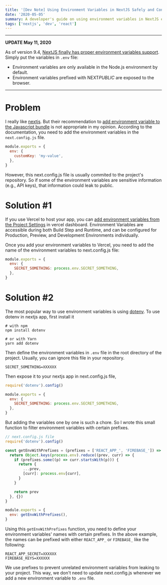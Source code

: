```yaml
---
title: '[Dev Note] Using Environment Variables in NextJS Safely and Conveniently'
date: '2020-05-05'
summary: A developer's guide on using environment variables in NextJS effectively, updated for version 9.4.
tags: ['nextjs', 'dev', 'react']
---
```


---

**UPDATE May 11, 2020**

As of version 9.4, [NextJS finally has proper environment variables support](https://nextjs.org/blog/next-9-4#new-environment-variables-support). Simply put the variables in `.env` file:

- Environment variables are only available in the Node.js environment by default.
- Environment variables prefixed with NEXT*PUBLIC* are exposed to the browser.

---

# Problem

I really like [nextjs](https://nextjs.org/). But their recommendation to [add environment variable to the Javascript bundle](https://nextjs.org/docs/api-reference/next.config.js/environment-variables) is not appropriate in my opinion. According to the documentation, you need to add the environment variables in the `next.config.js` file.

```javascript
module.exports = {
  env: {
    customKey: 'my-value',
  },
}
```

However, this next.config.js file is usually commited to the project's repository. So if some of the environment variables are sensitive information (e.g., API keys), that information could leak to public.

# Solution #1

If you use Vercel to host your app, you can [add environment variables from the Project Settings](https://vercel.com/docs/v2/build-step#environment-variables) in vercel dashboard. Environment Variables are accessible during both Build Step and Runtime, and can be configured for Production, Preview, and Development Environments individually.

Once you add your environment variables to Vercel, you need to add the name of the environment variables to next.config.js file:

```javascript
module.exports = {
  env: {
    SECRET_SOMETHING: process.env.SECRET_SOMETHING,
  },
}
```

# Solution #2

The most popular way to use environment variables is using [dotenv](https://github.com/motdotla/dotenv). To use dotenv in nextjs app, first install it

```
# with npm
npm install dotenv

# or with Yarn
yarn add dotenv
```

Then define the environment variables in `.env` file in the root directory of the project. Usually, you can ignore this file in your repository.

```
SECRET_SOMETHING=XXXXXX
```

Then expose it to your nextjs app in next.config.js file,

```javascript
require('dotenv').config()

module.exports = {
  env: {
    SECRET_SOMETHING: process.env.SECRET_SOMETHING,
  },
}
```

But adding the variables one by one is such a chore. So I wrote this small function to filter environment variables with certain prefixes.

```javascript
// next.config.js file
require('dotenv').config()

const getEnvWithPrefixes = (prefixes = ['REACT_APP_', 'FIREBASE_']) => {
  return Object.keys(process.env).reduce((prev, curr) => {
    if (prefixes.some((p) => curr.startsWith(p))) {
      return {
        ...prev,
        [curr]: process.env[curr],
      }
    }

    return prev
  }, {})
}

module.exports = {
  env: getEnvWithPrefixes(),
}
```

Using this `getEnvWithPrefixes` function, you need to define your environment variables' names with certain prefixes. In the above example, the names can be prefixed with either `REACT_APP_` or `FIREBASE_` like the following:

```
REACT_APP_SECRET=XXXXXX
FIREBASE_KEYS=XXXXXX
```

We use prefixes to prevent unrelated environment variables from leaking to your project. This way, we don't need to update next.config.js whenever we add a new environment variable to `.env` file.
